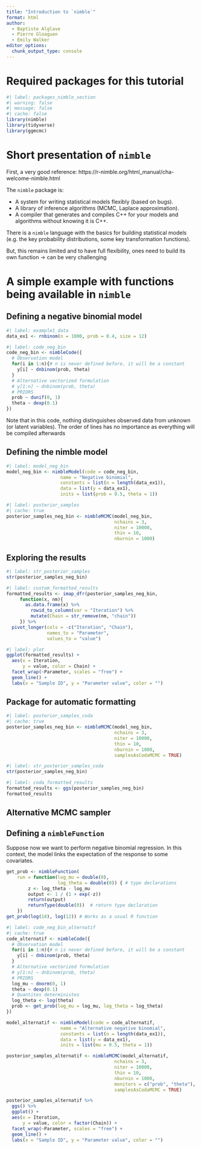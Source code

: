 ```yaml
---
title: "Introduction to `nimble`"
format: html
author:
  - Baptiste Alglave
  - Pierre Gloaguen
  - Emily Walker
editor_options: 
  chunk_output_type: console
---
```


# Required packages for this tutorial {.unnumbered}

```r
#| label: packages_nimble_section
#| warning: false
#| message: false
#| cache: false
library(nimble)
library(tidyverse)
library(ggmcmc)
```



# Short presentation of `nimble`

First, a very good reference: https://r-nimble.org/html_manual/cha-welcome-nimble.html

The `nimble` package is:

- A system for writing statistical models flexibly (based on bugs).
- A library of inference algorithms (MCMC, Laplace approximation).
- A compiler that generates and compiles C++ for your models and algorithms without knowing it is C++.

There is a `nimble` language with the basics for building statistical models (e.g. the key probability distributions, some key transformation functions).

But, this remains limited and to have full flexibility, ones need to build its own function -> can be very challenging 

# A simple example with functions being available in `nimble`

## Defining a negative binomial model

```r
#| label: example1_data
data_ex1 <- rnbinom(n = 1000, prob = 0.4, size = 12)
```



```r
#| label: code_neg_bin
code_neg_bin <- nimbleCode({
  # Observation model
  for(i in 1:n){# n is never defined before, it will be a constant
    y[i] ~ dnbinom(prob, theta)
  }
  # Alternative vectorized formulation 
  # y[1:n] ~ dnbinom(prob, theta)
  # PRIORS
  prob ~ dunif(0, 1)
  theta ~ dexp(0.1)
})
```

Note that in this code, nothing distinguishes observed data from unknown (or latent variables).
The order of lines has no importance as everything will be compiled afterwards

## Defining the nimble model

```r
#| label: model_neg_bin
model_neg_bin <- nimbleModel(code = code_neg_bin, 
                    name = "Negative binomial", 
                    constants = list(n = length(data_ex1)),
                    data = list(y = data_ex1),
                    inits = list(prob = 0.5, theta = 1))
```

```r
#| label: posterior_samples
#| cache: true
posterior_samples_neg_bin <- nimbleMCMC(model_neg_bin, 
                                        nchains = 3, 
                                        niter = 10000, 
                                        thin = 10, 
                                        nburnin = 1000)
```

## Exploring the results

```r
#| label: str_posterior_samples
str(posterior_samples_neg_bin)
```

```r
#| label: custom_formatted_results
formatted_results <- imap_dfr(posterior_samples_neg_bin, 
     function(x, nm){
       as.data.frame(x) %>% 
         rowid_to_column(var = "Iteration") %>% 
         mutate(Chain = str_remove(nm, "chain"))
     }) %>% 
  pivot_longer(cols = -c("Iteration", "Chain"),
               names_to = "Parameter", 
               values_to = "value")
```

```r
#| label: plot
ggplot(formatted_results) +
  aes(x = Iteration,
      y = value, color = Chain) +
  facet_wrap(~Parameter, scales = "free") +
  geom_line() +
  labs(x = "Sample ID", y = "Parameter value", color = "")
```

## Package for automatic formatting

```r
#| label: posterior_samples_coda
#| cache: true
posterior_samples_neg_bin <- nimbleMCMC(model_neg_bin, 
                                        nchains = 3, 
                                        niter = 10000, 
                                        thin = 10, 
                                        nburnin = 1000,
                                        samplesAsCodaMCMC = TRUE)
```

```r
#| label: str_posterior_samples_coda
str(posterior_samples_neg_bin)
```

```r
#| label: coda_formatted_results
formatted_results <- ggs(posterior_samples_neg_bin)
formatted_results
```


## Alternative MCMC sampler

## Defining a `nimbleFunction`

Suppose now we want to perform negative binomial regression.
In this context, the model links the expectation of the response to some covariates. 


```r
get_prob <- nimbleFunction(
    run = function(log_mu = double(0),
                   log_theta = double(0)) { # type declarations
        z <- log_theta - log_mu
        output <- 1 / (1 + exp(-z))
        return(output)
        returnType(double(0))  # return type declaration
    })
get_prob(log(18), log(12)) # Works as a usual R function
```

```r
#| label: code_neg_bin_alternatif
#| cache: true
code_alternatif <- nimbleCode({
  # Observation model
  for(i in 1:n){# n is never defined before, it will be a constant
    y[i] ~ dnbinom(prob, theta)
  }
  # Alternative vectorized formulation 
  # y[1:n] ~ dnbinom(prob, theta)
  # PRIORS
  log_mu ~ dnorm(0, 1)
  theta ~ dexp(0.1)
  # Quantites deterministes
  log_theta <- log(theta)
  prob <- get_prob(log_mu = log_mu, log_theta = log_theta)
})

model_alternatif <- nimbleModel(code = code_alternatif, 
                    name = "Alternative negative binomial", 
                    constants = list(n = length(data_ex1)),
                    data = list(y = data_ex1),
                    inits = list(mu = 0.5, theta = 1))

posterior_samples_alternatif <- nimbleMCMC(model_alternatif, 
                                        nchains = 3, 
                                        niter = 10000, 
                                        thin = 10, 
                                        nburnin = 1000,
                                        monitors = c("prob", "theta"),
                                        samplesAsCodaMCMC = TRUE)
```

```r
posterior_samples_alternatif %>% 
  ggs() %>% 
  ggplot() +
  aes(x = Iteration,
      y = value, color = factor(Chain)) +
  facet_wrap(~Parameter, scales = "free") +
  geom_line() +
  labs(x = "Sample ID", y = "Parameter value", color = "")
```











